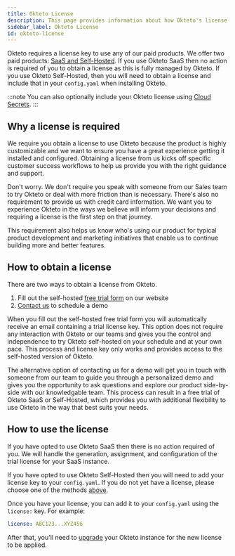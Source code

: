 ```yaml
---
title: Okteto License
description: This page provides information about how Okteto's license works for the products we provide.
sidebar_label: Okteto License
id: okteto-license
---
```


Okteto requires a license key to use any of our paid products. We offer two paid products: [SaaS and Self-Hosted](saas-vs-self-hosted.mdx). If you use Okteto SaaS then no action is required of you to obtain a license as this is fully managed by Okteto. If you use Okteto Self-Hosted, then you will need to obtain a license and include that in your `config.yaml` when installing Okteto.

:::note
You can also optionally include your Okteto license using [Cloud Secrets](reference/helm-chart-values.mdx#secret).
:::

## Why a license is required

We require you obtain a license to use Okteto because the product is highly customizable and we want to ensure you have a great experience getting it installed and configured. Obtaining a license from us kicks off specific customer success workflows to help us provide you with the right guidance and support.

Don't worry. We don't require you speak with someone from our Sales team to try Okteto or deal with more friction than is necessary. There's also no requirement to provide us with credit card information. We want you to experience Okteto in the ways we believe will inform your decisions and requiring a license is the first step on that journey.

This requirement also helps us know who's using our product for typical product development and marketing initiatives that enable us to continue building more and better features.

## How to obtain a license

There are two ways to obtain a license from Okteto.

1. Fill out the self-hosted [free trial form](https://www.okteto.com/free-trial/) on our website
1. [Contact us](https://www.okteto.com/get-demo/) to schedule a demo

When you fill out the self-hosted free trial form you will automatically receive an email containing a trial license key. This option does not require any interaction with Okteto or our teams and gives you the control and independence to try Okteto self-hosted on your schedule and at your own pace. This process and license key only works and provides access to the self-hosted version of Okteto.

The alternative option of contacting us for a demo will get you in touch with someone from our team to guide you through a personalized demo and gives you the opportunity to ask questions and explore our product side-by-side with our knowledgable team. This process can result in a free trial of Okteto SaaS or Self-Hosted, which provides you with additional flexibility to use Okteto in the way that best suits your needs.

## How to use the license

If you have opted to use Okteto SaaS then there is no action required of you. We will handle the generation, assignment, and configuration of the trial license for your SaaS instance.

If you have opted to use Okteto Self-Hosted then you will need to add your license key to your `config.yaml`. If you do not yet have a license, please choose one of the methods [above](#how-to-obtain-a-license).

Once you have your license, you can add it to your `config.yaml` using the `license:` key. For example:

```yaml
license: ABC123...XYZ456
```

After that, you'll need to [upgrade](upgrade.mdx) your Okteto instance for the new license to be applied.
